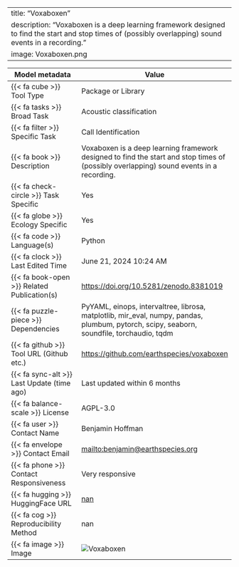 
---
title: "Voxaboxen"
description: "Voxaboxen is a deep learning framework designed to find the start and stop times of (possibly overlapping) sound events in a recording. "
image: Voxaboxen.png
---

| Model metadata             | Value                               |
|----------------------------|------------------------------------|
| {{< fa cube >}} Tool Type | [Package or Library]{.tool_type .tool_type_pkglib} |
| {{< fa tasks >}} Broad Task | Acoustic classification |
| {{< fa filter >}} Specific Task | Call Identification |
| {{< fa book >}} Description | Voxaboxen is a deep learning framework designed to find the start and stop times of (possibly overlapping) sound events in a recording.  |
| {{< fa check-circle >}} Task Specific | Yes |
| {{< fa globe >}} Ecology Specific | Yes |
| {{< fa code >}} Language(s) | Python |
| {{< fa clock >}} Last Edited Time | June 21, 2024 10:24 AM |
| {{< fa book-open >}} Related Publication(s) | [https://doi.org/10.5281/zenodo.8381019](https://doi.org/10.5281/zenodo.8381019) |
| {{< fa puzzle-piece >}} Dependencies | PyYAML, einops, intervaltree, librosa, matplotlib, mir_eval, numpy, pandas, plumbum, pytorch, scipy, seaborn, soundfile, torchaudio, tqdm |
| {{< fa github >}} Tool URL (Github etc.) | [https://github.com/earthspecies/voxaboxen](https://github.com/earthspecies/voxaboxen) |
| {{< fa sync-alt >}} Last Update (time ago) | Last updated within 6 months |
| {{< fa balance-scale >}} License | AGPL-3.0 |
| {{< fa user >}} Contact Name | Benjamin Hoffman |
| {{< fa envelope >}} Contact Email | [mailto:benjamin@earthspecies.org](mailto:benjamin@earthspecies.org) |
| {{< fa phone >}} Contact Responsiveness | Very responsive |
| {{< fa hugging >}} HuggingFace URL | [nan](nan) |
| {{< fa cog >}} Reproducibility Method | nan |
| {{< fa image >}} Image | ![Voxaboxen](Voxaboxen.png) |
